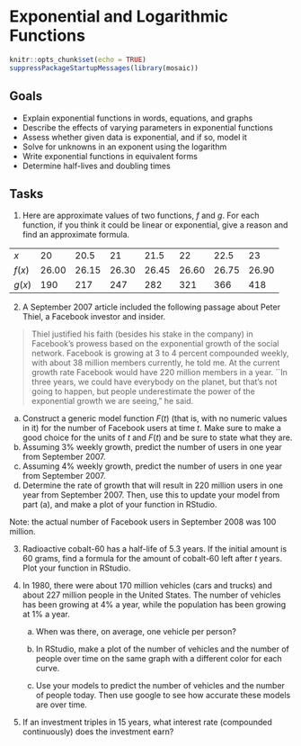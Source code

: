 # Exponential and Logarithmic Functions


```r
knitr::opts_chunk$set(echo = TRUE)
suppressPackageStartupMessages(library(mosaic))
```


## Goals

* Explain exponential functions in words, equations, and graphs
* Describe the effects of varying parameters in exponential functions
* Assess whether given data is exponential, and if so, model it
* Solve for unknowns in an exponent using the logarithm
* Write exponential functions in equivalent forms
* Determine half-lives and doubling times

## Tasks


1. Here are approximate values of two functions, $f$ and $g$.  For each function, if you think it could be linear or exponential, give a reason and find an approximate formula.

|    |    |    |    |    |    |    |    |
|----|----|----|----|----|----|----|----|
|   $x$  | 20 | 20.5 | 21 | 21.5 | 22 | 22.5 | 23 |
| $f(x)$ | 26.00 | 26.15 | 26.30 | 26.45 | 26.60 | 26.75 | 26.90 |
| $g(x)$ | 190 | 217 | 247 | 282 | 321 | 366  | 418


<!--
\begin{solution}
First, we note that the $x$ values are equally spaced. For $f(x)$, the value increases by $0.15$ for each entry, suggesting a linear function. The slope is
\begin{equation}
y = \frac{26.15-26}{20.5-20}=0.3.
\end{equation}
To find the $f$-intercept, we can plug any data point into $f=0.3x+b$, from which we find $b=20$. Therefore, $f=0.3x+20$.
For $g(x)$, we note that each successive value is the previous one multiplied by approximately $1.14$. Since the points are spaced by 0.5, then $1.14^2=1.3$ suggesting the exponential function $g(x) = 190 \cdot (1.3)^{(x-20)}$, or equivalently, $g(x) = 0.9997 \cdot 1.3^x$.
\end{solution}
-->


2. A September 2007 article included the following passage about Peter Thiel, a Facebook investor and insider.

> Thiel justified his faith (besides his stake in the company) in Facebook's prowess based on the exponential growth of the social network. Facebook is growing at 3 to 4 percent compounded weekly, with about 38 million members currently, he told me. At the current growth rate Facebook would have 220 million members in a year. ``In three years, we could have everybody on the planet, but that's not going to happen, but people underestimate the power of the exponential growth we are seeing," he said.

  a. Construct a generic model function $F(t)$ (that is, with no numeric values in it) for the number of Facebook users at time $t$. Make sure to make a good choice for the units of $t$ and $F(t)$ and be sure to state what they are.
<!-- \begin{solution}
As suggested by the quotation, we choose an exponential growth model $F(t)=P_0 a^t$. Here, $P_0$ represents the initial number of users. Since the information we are given measures users in millions and time in weeks, we choose the units of $F$ to be millions of users, and the units of $t$ to be weeks.
\end{solution}-->
  b. Assuming 3\% weekly growth, predict the number of users in one year from September 2007.
<!--\begin{solution}
We are given that $F(0) = 38$, and hence $P_0 = 38$. If we want 3\% growth per week, $a = 1.03$. Therefore, $F(t) = 38(1.03)^t$. To predict the number of users one year from September 2007, we must find $F(52)$ since there are 52 weeks in a year. Plugging in, we find $F(52) = 176.7$. Thus, we expect 176.7 million users.
\end{solution}-->
  c. Assuming 4\% weekly growth, predict the number of users in one year from September 2007.
<!--\begin{solution}
This is almost identical to the previous part, except that now $a=1.04$. In this case, $F(52) = 38(1.04)^{52}= 292.1$. Thus, we expect 292.1 million users.
\end{solution}-->
  d. Determine the rate of growth that will result in 220 million users in one year from September 2007. Then, use this to update your model from part (a), and make a plot of your function in RStudio.
<!-- \begin{solution}
Our model is $F(t) = 38a^t$. We wish to find the value of $a$ for which $F(52) = 220$. That is,
\begin{eqnarray*}
220  & = & 38 a^{52}\\
\frac{220}{38} & = & a^{52} \\
\left( \frac{220}{38} \right) ^ {1/52} & = & a \\
1.0343 & \approx & a.
\end{eqnarray*}
Thus, 3.43\% growth per week will result in 220 million users one year later.
\end{solution}-->
  
  Note: the actual number of Facebook users in September 2008 was 100 million.

3. Radioactive cobalt-60 has a half-life of 5.3 years. If the initial amount is 60 grams, find a formula for the amount of cobalt-60 left after $t$ years. Plot your function in RStudio.
<!-- \begin{solution}
Our function is $f(t) = P_0 a^t$ where $t$ is time in years, and $f(t)$ is the amount of colbalt-60 in grams. Since $60 = f(0) = P_0 a^0$, we know that $P_0 = 60$. Hence, $f(t) = 60 a^t$. Since The half life is 5.3 years, we know that
\begin{eqnarray*}
30 & = & 60 a^{5.3}\\
\frac{30}{60} & = & a^{5.3} \\
\left( \frac{1}{2} \right) ^ {1/5.3} & = & a \\
0.877 & \approx & a.
\end{eqnarray*}
Therefore, $f(t) = 60(0.877)^t$.
\end{solution} -->

4. In 1980, there were about 170 million vehicles (cars and trucks) and about 227 million people in the United States. The number of vehicles has been growing at 4\% a year, while the population has been growing at 1\% a year. 
   a. When was there, on average, one vehicle per person? 
<!--	\begin{solution}
Let $v(t)$ be the number of vehicles (in millions) t years after 1980 and $p(t)$ be the number of people (in millions) t years after 1980. Based on the given information we have
\begin{eqnarray*}
v(t) & = & 170(1.04)^t\\
p(t) & = & 227(1.01)^t.
\end{eqnarray*}
We want to solve
\begin{eqnarray*}
v(t) & = & p(t) \\
170(1.04)^t & = & 227(1.01)^t \\
\left( \frac{1.04}{1.01} \right)^t & = & \frac{227}{170} \\
(1.0297) ^ t & = & 227/170 \\
t \ln 1.0297 & = & \ln 1.3353 \\
t & \approx & 9.87.
\end{eqnarray*}
Since $t$ is years since 1980, there will be one car per person in the year 1980 + 9.87 = 1989.87, that is, nearly 1990.
\end{solution} -->

   b. In RStudio, make a plot of the number of vehicles and the number of people over time on the same graph with a different color for each curve.
<!--
\begin{solution}
\begin{verbatim}
plotFun(170*1.04^t~t,xlim=range(0,40),xlab='Year since 1980',ylab='Number',
main='Comparison of People vs Vehicles')
plotFun(227*1.01^t~t,add=TRUE,col="green")
\end{verbatim}
\includegraphics[width=0.5\textwidth]{PeopleVehiclesPlot.png}
\end{solution} -->

   c. Use your models to predict the number of vehicles and the number of people today. Then use google to see how accurate these models are over time.
<!-- \begin{solution}
\begin{eqnarray*}
v(40) & = & 170(1.04)^{40} \approx 816.17 \text{ million vehicles}\\
p(40) & = & 227(1.01)^{40} \approx 337.97 \text{ million vehicles.}
\end{eqnarray*}
Google says there are about 273.6 million vehicles today and 328.2 million people.
\end{solution} -->

5. If an investment triples in 15 years, what interest rate (compounded continuously) does the investment earn?
<!-- \begin{solution}
Let's refer to the initial investment as $P_0$. Since continuous compounding is mentioned, we assume that we should use an exponential model of the form $P(t) = P_0 \exp{kt}$. The continuous compounding rate is $k$. Since the investment triples in 15 years, we know that
\begin{eqnarray*}
3 P_0 & = & P_0 e^{15k}\\
3 & = & e^{15k} \\
\ln 3 & = & 15 k \\
k & = & (\ln 3)/15 \approx 0.073.
\end{eqnarray*}
Therefore, the interest rate is about 7.3\%.
\end{solution} -->